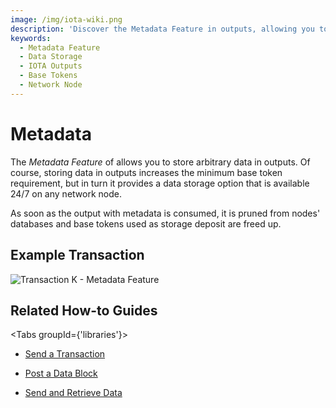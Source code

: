 ```yaml
---
image: /img/iota-wiki.png
description: 'Discover the Metadata Feature in outputs, allowing you to store arbitrary data in outputs, providing a data storage option available 24/7 on any network node.'
keywords:
  - Metadata Feature
  - Data Storage
  - IOTA Outputs
  - Base Tokens
  - Network Node
---
```



# Metadata

The _Metadata Feature_ of allows you to store arbitrary data in outputs.
Of course, storing data in outputs increases the minimum base token requirement, but in turn it provides a data storage
option that is available 24/7 on any network node.

As soon as the output with metadata is consumed, it is pruned from nodes' databases and base tokens used as storage
deposit are freed up.

## Example Transaction

![Transaction K - Metadata Feature](/img/stardust_explanations/stardust_ledger_anatomy/simple_transaction/tx_K.svg)

## Related How-to Guides

<Tabs groupId={'libraries'}>
<TabItem value="wallet.rs" label="wallet.rs" >

- [Send a Transaction](https://wiki.iota.org/shimmer/wallet.rs/how_tos/outputs_and_transactions/send_transaction/)

</TabItem>
<TabItem value="iota.rs" label="iota.rs">

- [Post a Data Block](https://wiki.iota.org/shimmer/iota.rs/how_tos/post_block/)

</TabItem>
<TabItem value="iota.js" label="iota.js">

- [Send and Retrieve Data](https://wiki.iota.org/shimmer/iotajs/how_tos/data/)

</TabItem>
</Tabs>
